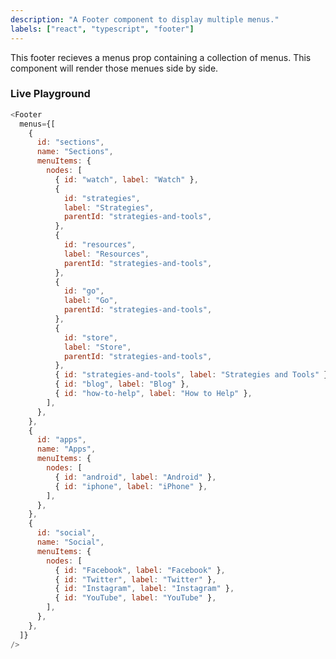 ```yaml
---
description: "A Footer component to display multiple menus."
labels: ["react", "typescript", "footer"]
---
```



This footer recieves a menus prop containing a collection of menus. This component will render those menues side by side.

### Live Playground

```js live
<Footer
  menus={[
    {
      id: "sections",
      name: "Sections",
      menuItems: {
        nodes: [
          { id: "watch", label: "Watch" },
          {
            id: "strategies",
            label: "Strategies",
            parentId: "strategies-and-tools",
          },
          {
            id: "resources",
            label: "Resources",
            parentId: "strategies-and-tools",
          },
          {
            id: "go",
            label: "Go",
            parentId: "strategies-and-tools",
          },
          {
            id: "store",
            label: "Store",
            parentId: "strategies-and-tools",
          },
          { id: "strategies-and-tools", label: "Strategies and Tools" },
          { id: "blog", label: "Blog" },
          { id: "how-to-help", label: "How to Help" },
        ],
      },
    },
    {
      id: "apps",
      name: "Apps",
      menuItems: {
        nodes: [
          { id: "android", label: "Android" },
          { id: "iphone", label: "iPhone" },
        ],
      },
    },
    {
      id: "social",
      name: "Social",
      menuItems: {
        nodes: [
          { id: "Facebook", label: "Facebook" },
          { id: "Twitter", label: "Twitter" },
          { id: "Instagram", label: "Instagram" },
          { id: "YouTube", label: "YouTube" },
        ],
      },
    },
  ]}
/>
```
